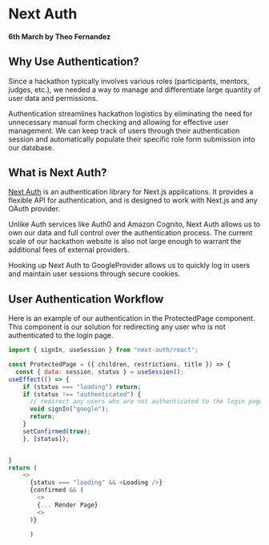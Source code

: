# Next Auth

#### 6th March by Theo Fernandez

## Why Use Authentication?

Since a hackathon typically involves various roles (participants, mentors, judges, etc.), we needed a way to manage and differentiate large quantity of user data and permissions.

Authentication streamlines hackathon logistics by eliminating the need for unnecessary manual form checking and allowing for effective user management. We can keep track of users through their authentication session and automatically populate their specific role form submission into our database.

## What is Next Auth?

[Next Auth](https://next-auth.js.org/) is an authentication library for Next.js applications. It provides a flexible API for authentication, and is designed to work with Next.js and any OAuth provider.

Unlike Auth services like Auth0 and Amazon Cognito, Next Auth allows us to own our data and full control over the authentication process. The current scale of our hackathon website is also not large enough to warrant the additional fees of external providers.

Hooking up Next Auth to GoogleProvider allows us to quickly log in users and maintain user sessions through secure cookies.

## User Authentication Workflow

Here is an example of our authentication in the ProtectedPage component. This component is our solution for redirecting any user who is not authenticated to the login page.

```js title="src/components/dynamic/ProtectedPage.jsx"
import { signIn, useSession } from "next-auth/react";

const ProtectedPage = ({ children, restrictions, title }) => {
  const { data: session, status } = useSession();
useEffect(() => {
    if (status === "loading") return;
    if (status !== "authenticated") {
      // redirect any users who are not authenticated to the login page
      void signIn("google");
      return;
    }
    setConfirmed(true);
	}, [status]);


}
return (
    <>
      {status === "loading" && <Loading />}
      {confirmed && (
        <>
        {... Render Page}
        <>
      )}

      )


```
